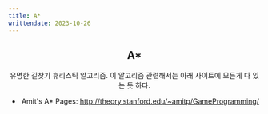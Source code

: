 ```yaml
---
title: A*
writtendate: 2023-10-26
---
```


<Header />

## A\*

유명한 길찾기 휴리스틱 알고리즘. 이 알고리즘 관련해서는 아래 사이트에 모든게 다 있는 듯 하다.

- Amit's A\* Pages: http://theory.stanford.edu/~amitp/GameProgramming/

<Comment />
